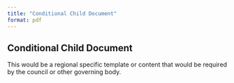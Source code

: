 ```yaml
---
title: "Conditional Child Document"
format: pdf
---
```


## Conditional Child Document

This would be a regional specific template or content that would be required by the council or other governing body.